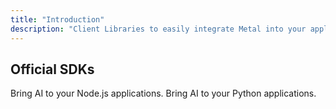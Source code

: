 ```yaml
---
title: "Introduction"
description: "Client Libraries to easily integrate Metal into your applications."
---
```


## Official SDKs

<CardGroup>
  <Card title="Node.js" icon="node" href="/sdk/node">
    Bring AI to your Node.js applications.
  </Card>
  <Card title="Python" icon="python" href="/sdk/python">
    Bring AI to your Python applications.
  </Card>
</CardGroup>
